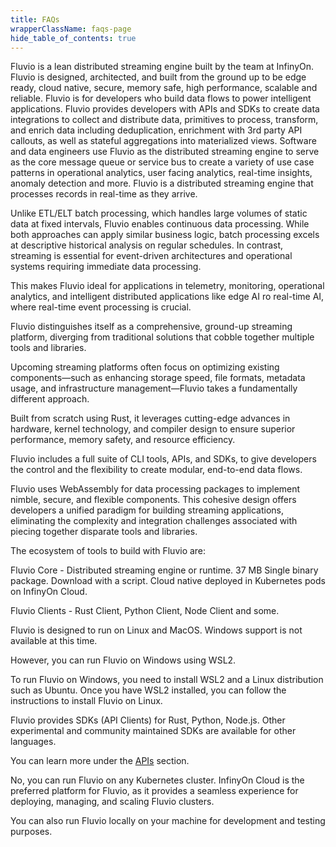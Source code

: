 ```yaml
---
title: FAQs
wrapperClassName: faqs-page
hide_table_of_contents: true
---
```


<FAQBox title="What is Fluvio?">
  Fluvio is a lean distributed streaming engine built by the team at InfinyOn.
  Fluvio is designed, architected, and built from the ground up to be edge
  ready, cloud native, secure, memory safe, high performance, scalable and
  reliable.
</FAQBox>

<FAQBox title="Who is Fluvio for?">
  Fluvio is for developers who build data flows to power intelligent
  applications. Fluvio provides developers with APIs and SDKs to create data
  integrations to collect and distribute data, primitives to process,
  transform, and enrich data including deduplication, enrichment with 3rd party
  API callouts, as well as stateful aggregations into materialized views.
</FAQBox>

<FAQBox title="In what use cases and scenarios does Fluvio make developer workflows effective?">
  Software and data engineers use Fluvio as the distributed streaming engine to
  serve as the core message queue or service bus to create a variety of use
  case patterns in operational analytics, user facing analytics, real-time
  insights, anomaly detection and more.
</FAQBox>

<FAQBox title="How is this different from ETL/ELT/Batch processing tools?">
  Fluvio is a distributed streaming engine that processes records in real-time
  as they arrive.

  Unlike ETL/ELT batch processing, which handles large volumes of static data
  at fixed intervals, Fluvio enables continuous data processing. While both
  approaches can apply similar business logic, batch processing excels at
  descriptive historical analysis on regular schedules. In contrast, streaming
  is essential for event-driven architectures and operational systems requiring
  immediate data processing.

  This makes Fluvio ideal for applications in telemetry, monitoring,
  operational analytics, and intelligent distributed applications like edge AI
  ro real-time AI, where real-time event processing is crucial.
</FAQBox>

<FAQBox title="How does Fluvio differ from other streaming platforms?">
  Fluvio distinguishes itself as a comprehensive, ground-up streaming platform,
  diverging from traditional solutions that cobble together multiple tools and
  libraries.

  Upcoming streaming platforms often focus on optimizing existing
  components—such as enhancing storage speed, file formats, metadata usage, and
  infrastructure management—Fluvio takes a fundamentally different approach.

  Built from scratch using Rust, it leverages cutting-edge advances in
  hardware, kernel technology, and compiler design to ensure superior
  performance, memory safety, and resource efficiency.

  Fluvio includes a full suite of CLI tools, APIs, and SDKs, to give developers
  the control and the flexibility to create modular, end-to-end data flows.

  Fluvio uses WebAssembly for data processing packages to implement nimble,
  secure, and flexible components. This cohesive design offers developers a
  unified paradigm for building streaming applications, eliminating the
  complexity and integration challenges associated with piecing together
  disparate tools and libraries.
</FAQBox>

<FAQBox title="What are the core components of Fluvio?">
  The ecosystem of tools to build with Fluvio are:

  Fluvio Core - Distributed streaming engine or runtime. 37 MB Single binary
  package. Download with a script. Cloud native deployed in Kubernetes pods on
  InfinyOn Cloud.

  Fluvio Clients - Rust Client, Python Client, Node Client and some.
</FAQBox>

<FAQBox title="Does Fluvio runs on Windows?">
  Fluvio is designed to run on Linux and MacOS. Windows support is not available
  at this time.

  However, you can run Fluvio on Windows using WSL2.

  To run Fluvio on Windows, you need to install WSL2 and a Linux distribution
  such as Ubuntu. Once you have WSL2 installed, you can follow the instructions
  to install Fluvio on Linux.
</FAQBox>

<FAQBox title="How can I integrate Fluvio with my project?">
  Fluvio provides SDKs (API Clients) for Rust, Python, Node.js.
  Other experimental and community maintained SDKs are available for other
  languages.

  You can learn more under the [APIs](/docs/apis/quickstart) section.
</FAQBox>

<FAQBox title="Do I need InfinyOn Cloud to run Fruvio?">
  No, you can run Fluvio on any Kubernetes cluster. InfinyOn Cloud is the
  preferred platform for Fluvio, as it provides a seamless experience for
  deploying, managing, and scaling Fluvio clusters.

  You can also run Fluvio locally on your machine for development and testing
  purposes.
</FAQBox>
